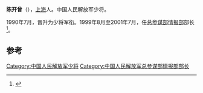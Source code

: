 '''陈开曾'''（{{bd|？||2008年}}），[[上海|上海]]人。中国人民解放军少将。

1990年7月，晋升为少将军衔。1999年8月至2001年7月，任[[中國人民解放軍總參謀部情報部|总参谋部情报部]]部长<ref>{{cite news|title=上海市籍将军|url=http://www.eshanghai.cn/guofangyuan/jsrw/2011-11-03/1320316556d124682.html|accessdate=2014-12-10|newspaper=E上海|archive-date=2015-01-15|archive-url=https://web.archive.org/web/20150115004648/http://www.eshanghai.cn/guofangyuan/jsrw/2011-11-03/1320316556d124682.html|dead-url=no}}</ref>。

==参考==
{{reflist}}
{{start box}}
{{s-mil}}
{{s-before|[[姬胜德|姬胜德]]<sub>少将</sub>}}
{{s-title|[[中国人民解放军总参谋部情报部|中国人民解放军总参谋部情报部]]部长|1999年8月-2001年7月}} 
{{s-after|[[罗宇栋|罗宇栋]]<sub>少将</sub>}}
{{end box}}
{{中国军事人物小作品}}

[[Category:中国人民解放军少将|Category:中国人民解放军少将]]
[[Category:中国人民解放军总参谋部情报部部长|Category:中国人民解放军总参谋部情报部部长]]